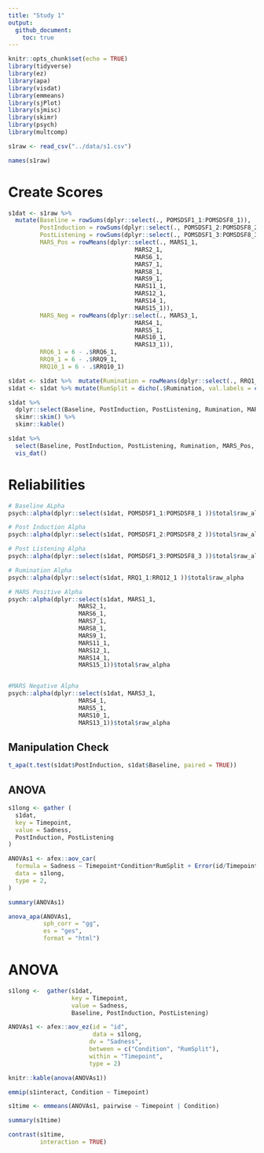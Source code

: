 ```yaml
---
title: "Study 1"
output:
  github_document:
    toc: true
---
```


```r
knitr::opts_chunk$set(echo = TRUE)
library(tidyverse)
library(ez)
library(apa)
library(visdat)
library(emmeans)
library(sjPlot)
library(sjmisc)
library(skimr)
library(psych)
library(multcomp)
```

```r
s1raw <- read_csv("../data/s1.csv") 

names(s1raw)
```

# Create Scores 

```r
s1dat <- s1raw %>% 
  mutate(Baseline = rowSums(dplyr::select(., POMSDSF1_1:POMSDSF8_1)),
         PostInduction = rowSums(dplyr::select(., POMSDSF1_2:POMSDSF8_2)),
         PostListening = rowSums(dplyr::select(., POMSDSF1_3:POMSDSF8_3)),
         MARS_Pos = rowMeans(dplyr::select(., MARS1_1,
                                    MARS2_1,
                                    MARS6_1,
                                    MARS7_1, 
                                    MARS8_1,
                                    MARS9_1,
                                    MARS11_1,
                                    MARS12_1,
                                    MARS14_1,
                                    MARS15_1)),
         MARS_Neg = rowMeans(dplyr::select(., MARS3_1,
                                    MARS4_1,
                                    MARS5_1,
                                    MARS10_1,
                                    MARS13_1)),
         RRQ6_1 = 6 - .$RRQ6_1,
         RRQ9_1 = 6 - .$RRQ9_1,
         RRQ10_1 = 6 - .$RRQ10_1) 

s1dat <- s1dat %>%  mutate(Rumination = rowMeans(dplyr::select(., RRQ1_1:RRQ12_1)))
s1dat <- s1dat %>% mutate(RumSplit = dicho(.$Rumination, val.labels = c("Low Rumiantion", "High Rumination")))

s1dat %>% 
  dplyr::select(Baseline, PostInduction, PostListening, Rumination, MARS_Pos, MARS_Neg) %>%
  skimr::skim() %>% 
  skimr::kable()

s1dat %>% 
  select(Baseline, PostInduction, PostListening, Rumination, MARS_Pos, MARS_Neg) %>% 
  vis_dat()
```

# Reliabilities 
```r
# Baseline ALpha 
psych::alpha(dplyr::select(s1dat, POMSDSF1_1:POMSDSF8_1 ))$total$raw_alpha

# Post Induction Alpha
psych::alpha(dplyr::select(s1dat, POMSDSF1_2:POMSDSF8_2 ))$total$raw_alpha

# Post Listening Alpha 
psych::alpha(dplyr::select(s1dat, POMSDSF1_3:POMSDSF8_3 ))$total$raw_alpha

# Rumination Alpha 
psych::alpha(dplyr::select(s1dat, RRQ1_1:RRQ12_1 ))$total$raw_alpha

# MARS Positive Alpha 
psych::alpha(dplyr::select(s1dat, MARS1_1,
                    MARS2_1,
                    MARS6_1,
                    MARS7_1, 
                    MARS8_1,
                    MARS9_1,
                    MARS11_1,
                    MARS12_1,
                    MARS14_1,
                    MARS15_1))$total$raw_alpha


#MARS Negative Alpha 
psych::alpha(dplyr::select(s1dat, MARS3_1,
                    MARS4_1,
                    MARS5_1,
                    MARS10_1,
                    MARS13_1))$total$raw_alpha

```
## Manipulation Check 

```r

t_apa(t.test(s1dat$PostInduction, s1dat$Baseline, paired = TRUE))

```

## ANOVA 

```r
s1long <- gather (
  s1dat,
  key = Timepoint,
  value = Sadness,
  PostInduction, PostListening
)

ANOVAs1 <- afex::aov_car(
  formula = Sadness ~ Timepoint*Condition*RumSplit + Error(id/Timepoint),
  data = s1long,
  type = 2,
)

summary(ANOVAs1)

anova_apa(ANOVAs1, 
          sph_corr = "gg",
          es = "ges",
          format = "html")


```



# ANOVA 

```r

s1long <-  gather(s1dat,
                  key = Timepoint, 
                  value = Sadness,
                  Baseline, PostInduction, PostListening)

ANOVAs1 <- afex::aov_ez(id = "id",
                        data = s1long,
                       dv = "Sadness",
                       between = c("Condition", "RumSplit"),
                       within = "Timepoint",
                       type = 2)

knitr::kable(anova(ANOVAs1))

emmip(s1interact, Condition ~ Timepoint)

s1time <- emmeans(ANOVAs1, pairwise ~ Timepoint | Condition)

summary(s1time)

contrast(s1time,
         interaction = TRUE)

```




